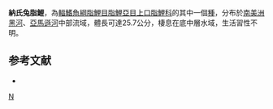 {{Speciesbox 
| genus = Leporinus
| species = nattereri
| authority = [[Steindachner|Steindachner]], 1876
| status = NE
| status_system = IUCN3.1
}}
'''納氏兔脂鯉'''，為[[輻鰭魚綱|輻鰭魚綱]][[脂鯉目|脂鯉目]][[脂鯉亞目|脂鯉亞目]][[上口脂鯉科|上口脂鯉科]]的其中一個[[種|種]]，分布於[[南美洲|南美洲]][[黑河|黑河]]、[[亞馬遜河|亞馬遜河]]中部流域，體長可達25.7公分，棲息在底中層水域，生活習性不明。

==参考文献==
{{refbegin}}
*{{FishBase_species|genus=Leporinus|species=nattereri|year=2013|month=9}}
{{refend}}
{{Taxonbar}}

[[Category:兔脂鯉屬|N]]